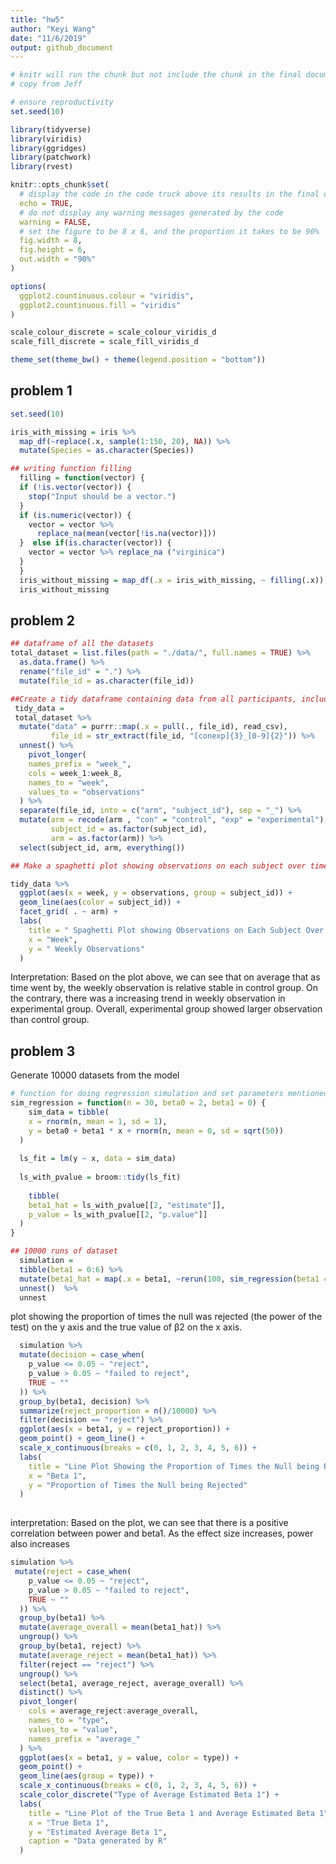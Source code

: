 ```yaml
---
title: "hw5"
author: "Keyi Wang"
date: "11/6/2019"
output: github_document
---
```


```r
# knitr will run the chunk but not include the chunk in the final document
# copy from Jeff

# ensure reproductivity
set.seed(10)

library(tidyverse)
library(viridis)
library(ggridges)
library(patchwork)
library(rvest)

knitr::opts_chunk$set(
  # display the code in the code truck above its results in the final document
  echo = TRUE,
  # do not display any warning messages generated by the code
  warning = FALSE,
  # set the figure to be 8 x 6, and the proportion it takes to be 90%
  fig.width = 8,
  fig.height = 6, 
  out.width = "90%"
)

options(
  ggplot2.countinuous.colour = "viridis",
  ggplot2.countinuous.fill = "viridis"
)

scale_colour_discrete = scale_colour_viridis_d
scale_fill_discrete = scale_fill_viridis_d

theme_set(theme_bw() + theme(legend.position = "bottom"))

```


## problem 1 
```r
set.seed(10)

iris_with_missing = iris %>% 
  map_df(~replace(.x, sample(1:150, 20), NA)) %>%
  mutate(Species = as.character(Species))

## writing function filling
  filling = function(vector) {
  if (!is.vector(vector)) {
    stop("Input should be a vector.")
  }
  if (is.numeric(vector)) {
    vector = vector %>% 
      replace_na(mean(vector[!is.na(vector)]))
  }  else if(is.character(vector)) {
    vector = vector %>% replace_na ("virginica")
  } 
  }
  iris_without_missing = map_df(.x = iris_with_missing, ~ filling(.x))
  iris_without_missing

```

## problem 2 
```r
## dataframe of all the datasets
total_dataset = list.files(path = "./data/", full.names = TRUE) %>% 
  as.data.frame() %>% 
  rename("file_id" = ".") %>% 
  mutate(file_id = as.character(file_id))

##Create a tidy dataframe containing data from all participants, including the subject ID, arm, and observations over time  
 tidy_data =  
 total_dataset %>% 
  mutate("data" = purrr::map(.x = pull(., file_id), read_csv),
         file_id = str_extract(file_id, "[conexp]{3}_[0-9]{2}")) %>%
  unnest() %>% 
    pivot_longer(
    names_prefix = "week_",
    cols = week_1:week_8,
    names_to = "week",
    values_to = "observations"
  ) %>%   
  separate(file_id, into = c("arm", "subject_id"), sep = "_") %>% 
  mutate(arm = recode(arm , "con" = "control", "exp" = "experimental"),
         subject_id = as.factor(subject_id),
         arm = as.factor(arm)) %>% 
  select(subject_id, arm, everything())

## Make a spaghetti plot showing observations on each subject over time, and comment on differences between groups.

tidy_data %>% 
  ggplot(aes(x = week, y = observations, group = subject_id)) +
  geom_line(aes(color = subject_id)) +
  facet_grid( . ~ arm) +
  labs(
    title = " Spaghetti Plot showing Observations on Each Subject Over Time,  ",
    x = "Week",
    y = " Weekly Observations"
  )

```
Interpretation: 
Based on the plot above, we can see that on average that as time went by, the weekly observation is relative stable in control group. On the contrary, there was a increasing trend in weekly observation in experimental group. Overall, experimental group showed larger observation than control group.


## problem 3 

Generate 10000 datasets from the model
```r
# function for doing regression simulation and set parameters mentioned
sim_regression = function(n = 30, beta0 = 2, beta1 = 0) {
    sim_data = tibble(
    x = rnorm(n, mean = 1, sd = 1),
    y = beta0 + beta1 * x + rnorm(n, mean = 0, sd = sqrt(50))
  )
  
  ls_fit = lm(y ~ x, data = sim_data)
  
  ls_with_pvalue = broom::tidy(ls_fit)
  
    tibble(
    beta1_hat = ls_with_pvalue[[2, "estimate"]],
    p_value = ls_with_pvalue[[2, "p.value"]]
  )
}

## 10000 runs of dataset
  simulation = 
  tibble(beta1 = 0:6) %>% 
  mutate(beta1_hat = map(.x = beta1, ~rerun(100, sim_regression(beta1 = .x)))) %>% 
  unnest()  %>%
  unnest

```

plot showing the proportion of times the null was rejected (the power of the test) on the y axis and the true value of β2 on the x axis.
```r
  simulation %>% 
  mutate(decision = case_when(
    p_value <= 0.05 ~ "reject",
    p_value > 0.05 ~ "failed to reject",
    TRUE ~ ""
  )) %>% 
  group_by(beta1, decision) %>% 
  summarize(reject_proportion = n()/10000) %>% 
  filter(decision == "reject") %>%
  ggplot(aes(x = beta1, y = reject_proportion)) +
  geom_point() + geom_line() +
  scale_x_continuous(breaks = c(0, 1, 2, 3, 4, 5, 6)) +
  labs(
    title = "Line Plot Showing the Proportion of Times the Null being Rejected",
    x = "Beta 1",
    y = "Proportion of Times the Null being Rejected"
  )
  
```
interpretation: Based on the plot, we can see that there is a positive correlation between power and beta1. As the effect size increases, power also increases

```r
simulation %>%  
 mutate(reject = case_when(
    p_value <= 0.05 ~ "reject",
    p_value > 0.05 ~ "failed to reject",
    TRUE ~ ""
  )) %>% 
  group_by(beta1) %>% 
  mutate(average_overall = mean(beta1_hat)) %>% 
  ungroup() %>% 
  group_by(beta1, reject) %>% 
  mutate(average_reject = mean(beta1_hat)) %>% 
  filter(reject == "reject") %>% 
  ungroup() %>% 
  select(beta1, average_reject, average_overall) %>% 
  distinct() %>% 
  pivot_longer(
    cols = average_reject:average_overall,
    names_to = "type",
    values_to = "value",
    names_prefix = "average_"
  ) %>% 
  ggplot(aes(x = beta1, y = value, color = type)) +
  geom_point() +
  geom_line(aes(group = type)) +
  scale_x_continuous(breaks = c(0, 1, 2, 3, 4, 5, 6)) +
  scale_color_discrete("Type of Average Estimated Beta 1") +
  labs(
    title = "Line Plot of the True Beta 1 and Average Estimated Beta 1",
    x = "True Beta 1",
    y = "Estimated Average Beta 1",
    caption = "Data generated by R"
  )
```


